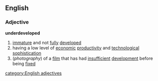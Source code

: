 ==English==
===Adjective===
'''underdeveloped'''
#[[immature]] and not [[fully]] [[developed]]
#having a low level of [[economic]] [[productivity]] and [[technological]] [[sophistication]]
#(''photography'') of a [[film]] that has had [[insufficient]] [[development]] before being [[fixed]]
[[category:English adjectives]]